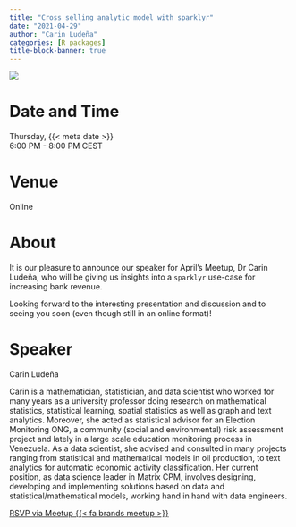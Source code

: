 ```yaml
---
title: "Cross selling analytic model with sparklyr"
date: "2021-04-29"
author: "Carin Ludeña"
categories: [R packages]
title-block-banner: true
---
```


![](202104.avif){fig-alt="Flyer for the R-Ladies Vienna April 2021 event. All information described is available in the main text below."}


# Date and Time

Thursday, {{< meta date >}}  
6:00 PM - 8:00 PM CEST

# Venue

Online

# About

It is our pleasure to announce our speaker for April’s Meetup, Dr Carin Ludeña, who will be giving us insights into a `sparklyr` use-case for increasing bank revenue.

Looking forward to the interesting presentation and discussion and to seeing you soon (even though still in an online format)!

# Speaker

Carin Ludeña

Carin is a mathematician, statistician, and data scientist who worked for many years as a university professor doing research on mathematical statistics, statistical learning, spatial statistics as well as graph and text analytics. Moreover, she acted as statistical advisor for an Election Monitoring ONG, a community (social and environmental) risk assessment project and lately in a large scale education monitoring process in Venezuela. As a data scientist, she advised and consulted in many projects ranging from statistical and mathematical models in oil production, to text analytics for automatic economic activity classification. Her current position, as data science leader in Matrix CPM, involves designing, developing and implementing solutions based on data and statistical/mathematical models, working hand in hand with data engineers.

[RSVP via Meetup {{< fa brands meetup >}}](https://www.meetup.com/rladies-vienna/events/277615384){.btn .btn-outline-primary .rsvp}
